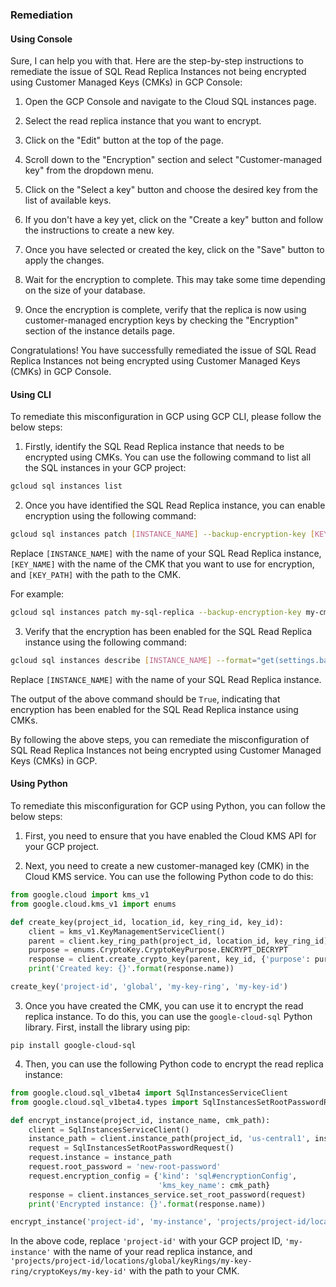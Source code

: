 ### Remediation

#### Using Console

Sure, I can help you with that. Here are the step-by-step instructions to remediate the issue of SQL Read Replica Instances not being encrypted using Customer Managed Keys (CMKs) in GCP Console:

1. Open the GCP Console and navigate to the Cloud SQL instances page.

2. Select the read replica instance that you want to encrypt.

3. Click on the "Edit" button at the top of the page.

4. Scroll down to the "Encryption" section and select "Customer-managed key" from the dropdown menu.

5. Click on the "Select a key" button and choose the desired key from the list of available keys.

6. If you don't have a key yet, click on the "Create a key" button and follow the instructions to create a new key.

7. Once you have selected or created the key, click on the "Save" button to apply the changes.

8. Wait for the encryption to complete. This may take some time depending on the size of your database.

9. Once the encryption is complete, verify that the replica is now using customer-managed encryption keys by checking the "Encryption" section of the instance details page.

Congratulations! You have successfully remediated the issue of SQL Read Replica Instances not being encrypted using Customer Managed Keys (CMKs) in GCP Console.

#### Using CLI

To remediate this misconfiguration in GCP using GCP CLI, please follow the below steps:

1. Firstly, identify the SQL Read Replica instance that needs to be encrypted using CMKs. You can use the following command to list all the SQL instances in your GCP project:

```bash
gcloud sql instances list
```

2. Once you have identified the SQL Read Replica instance, you can enable encryption using the following command:

```bash
gcloud sql instances patch [INSTANCE_NAME] --backup-encryption-key [KEY_NAME] --backup-encryption-key-path [KEY_PATH]
```

Replace `[INSTANCE_NAME]` with the name of your SQL Read Replica instance, `[KEY_NAME]` with the name of the CMK that you want to use for encryption, and `[KEY_PATH]` with the path to the CMK.

For example:

```bash
gcloud sql instances patch my-sql-replica --backup-encryption-key my-cmk --backup-encryption-key-path projects/my-project/locations/global/keyRings/my-key-ring/cryptoKeys/my-cmk
```

3. Verify that the encryption has been enabled for the SQL Read Replica instance using the following command:

```bash
gcloud sql instances describe [INSTANCE_NAME] --format="get(settings.backupConfiguration.enabled)"
```

Replace `[INSTANCE_NAME]` with the name of your SQL Read Replica instance.

The output of the above command should be `True`, indicating that encryption has been enabled for the SQL Read Replica instance using CMKs.

By following the above steps, you can remediate the misconfiguration of SQL Read Replica Instances not being encrypted using Customer Managed Keys (CMKs) in GCP.

#### Using Python

To remediate this misconfiguration for GCP using Python, you can follow the below steps:

1. First, you need to ensure that you have enabled the Cloud KMS API for your GCP project.

2. Next, you need to create a new customer-managed key (CMK) in the Cloud KMS service. You can use the following Python code to do this:

```python
from google.cloud import kms_v1
from google.cloud.kms_v1 import enums

def create_key(project_id, location_id, key_ring_id, key_id):
    client = kms_v1.KeyManagementServiceClient()
    parent = client.key_ring_path(project_id, location_id, key_ring_id)
    purpose = enums.CryptoKey.CryptoKeyPurpose.ENCRYPT_DECRYPT
    response = client.create_crypto_key(parent, key_id, {'purpose': purpose})
    print('Created key: {}'.format(response.name))

create_key('project-id', 'global', 'my-key-ring', 'my-key-id')
```

3. Once you have created the CMK, you can use it to encrypt the read replica instance. To do this, you can use the `google-cloud-sql` Python library. First, install the library using pip:

```
pip install google-cloud-sql
```

4. Then, you can use the following Python code to encrypt the read replica instance:

```python
from google.cloud.sql_v1beta4 import SqlInstancesServiceClient
from google.cloud.sql_v1beta4.types import SqlInstancesSetRootPasswordRequest

def encrypt_instance(project_id, instance_name, cmk_path):
    client = SqlInstancesServiceClient()
    instance_path = client.instance_path(project_id, 'us-central1', instance_name)
    request = SqlInstancesSetRootPasswordRequest()
    request.instance = instance_path
    request.root_password = 'new-root-password'
    request.encryption_config = {'kind': 'sql#encryptionConfig',
                                 'kms_key_name': cmk_path}
    response = client.instances_service.set_root_password(request)
    print('Encrypted instance: {}'.format(response.name))

encrypt_instance('project-id', 'my-instance', 'projects/project-id/locations/global/keyRings/my-key-ring/cryptoKeys/my-key-id')
```

In the above code, replace `'project-id'` with your GCP project ID, `'my-instance'` with the name of your read replica instance, and `'projects/project-id/locations/global/keyRings/my-key-ring/cryptoKeys/my-key-id'` with the path to your CMK.

